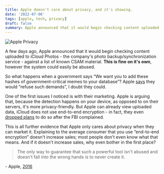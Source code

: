 ```yaml
---
title: Apple doesn't care about privacy, and it's showing.
date: '2022-07-06'
tags: [apple, tech, privacy]
draft: false
summary: Apple announced that it would begin checking content uploaded to iCloud Photos, against a list of known CSAM material. This is fine on it's own, however the system could easily be abused.
---
```


<img class="inline" src="/static/images/Blog/apple-privacy.jpg" alt="Apple Privacy" />

A few days ago, Apple announced that it would begin checking content uploaded to iCloud Photos - the company's photo backup/synchronization service - against a list of known CSAM material. **This is fine on it's own**, however the system could easily be abused.

So what happens when a government says “We want you to add these hashes of government-critical memes to your database”? Apple [says](https://www.apple.com/child-safety/pdf/Expanded_Protections_for_Children_Frequently_Asked_Questions.pdf) they would “refuse such demands”, I doubt they could.

One of the first issues I noticed is with their marketing. Apple is arguing that, because the detection happens on your device, as opposed to on their servers, it's more privacy-friendly. But Apple can already view uploaded data, iCloud does not use end-to-end encryption - in fact, they even [dropped plans](https://www.reuters.com/article/us-apple-fbi-icloud-exclusive-idUSKBN1ZK1CT) to do so after the FBI complained.

This is all further evidence that Apple only cares about privacy when they can market it. Explaining to the average consumer that you use “end-to-end encryption” doesn't increase sales; most people don't even know what that means. And if it doesn't increase sales, why even bother in the first place?

> The only way to guarantee that such a powerful tool isn't abused and doesn't fall into the wrong hands is to never create it.

\- Apple, [2016](https://www.apple.com/customer-letter/answers/)
